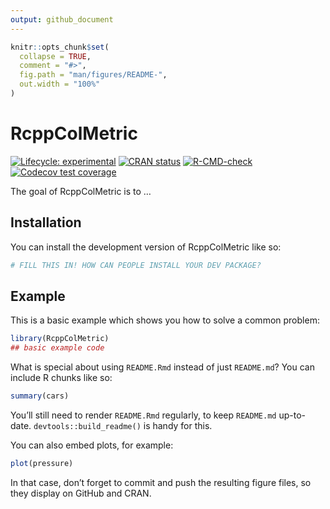 ```yaml
---
output: github_document
---
```


<!-- README.md is generated from README.Rmd. Please edit that file -->

```r
knitr::opts_chunk$set(
  collapse = TRUE,
  comment = "#>",
  fig.path = "man/figures/README-",
  out.width = "100%"
)
```

# RcppColMetric

<!-- badges: start -->
[![Lifecycle: experimental](https://img.shields.io/badge/lifecycle-experimental-orange.svg)](https://lifecycle.r-lib.org/articles/stages.html#experimental)
[![CRAN status](https://www.r-pkg.org/badges/version/RcppColMetric)](https://CRAN.R-project.org/package=RcppColMetric)
[![R-CMD-check](https://github.com/zhuxr11/RcppColMetric/actions/workflows/R-CMD-check.yaml/badge.svg)](https://github.com/zhuxr11/RcppColMetric/actions/workflows/R-CMD-check.yaml)
[![Codecov test coverage](https://codecov.io/gh/zhuxr11/RcppColMetric/graph/badge.svg)](https://app.codecov.io/gh/zhuxr11/RcppColMetric)
<!-- badges: end -->

The goal of RcppColMetric is to ...

## Installation

You can install the development version of RcppColMetric like so:

``` r
# FILL THIS IN! HOW CAN PEOPLE INSTALL YOUR DEV PACKAGE?
```

## Example

This is a basic example which shows you how to solve a common problem:

```r
library(RcppColMetric)
## basic example code
```

What is special about using `README.Rmd` instead of just `README.md`? You can include R chunks like so:

```r
summary(cars)
```

You'll still need to render `README.Rmd` regularly, to keep `README.md` up-to-date. `devtools::build_readme()` is handy for this.

You can also embed plots, for example:

```r
plot(pressure)
```

In that case, don't forget to commit and push the resulting figure files, so they display on GitHub and CRAN.
